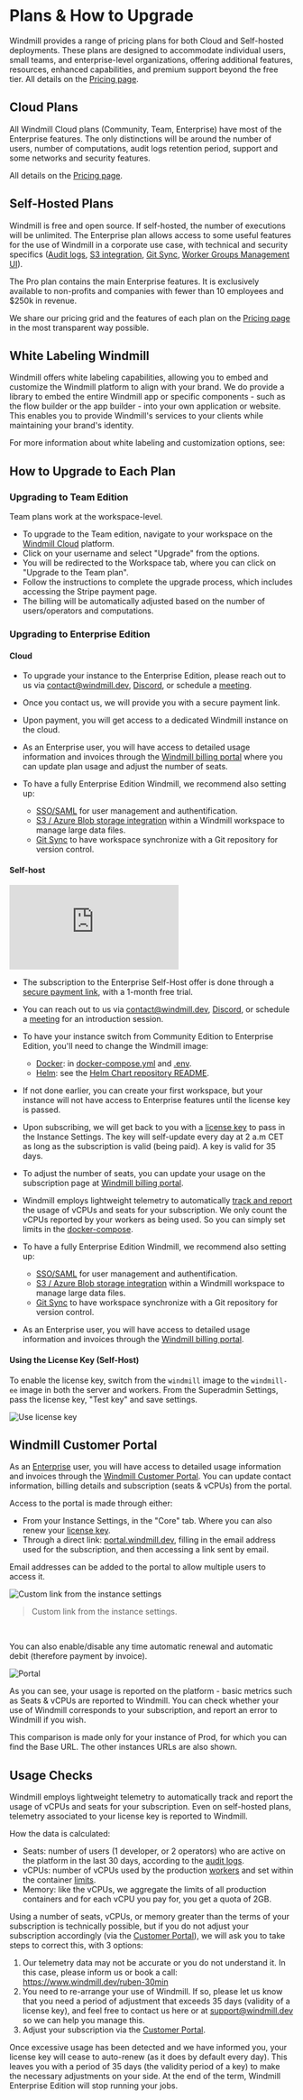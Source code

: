 
# Plans & How to Upgrade

Windmill provides a range of pricing plans for both Cloud and Self-hosted deployments. These plans are designed to accommodate individual users, small teams, and enterprise-level organizations, offering additional features, resources, enhanced capabilities, and premium support beyond the free tier. All details on the [Pricing page](/pricing).

<div className="grid grid-cols-2 gap-6 mb-4">
	<DocCard
		title="Pricing page"
		description="Explore our plans and estimate a cost."
		href="/pricing"
	/>
</div>

## Cloud Plans

All Windmill Cloud plans (Community, Team, Enterprise) have most of the Enterprise features.
The only distinctions will be around the number of users, number of computations, audit logs retention period, support and some networks and security features.

All details on the [Pricing page](/pricing).

<div className="grid grid-cols-2 gap-6 mb-4">
	<DocCard
		title="Upgrading to Team Edition"
		description="Team plans work at the workspace-level."
		href="#upgrading-to-team-edition"
	/>
	<DocCard
		title="Upgrading to Enterprise - Cloud"
		description="Upgrade for dedicated support, guidance and infrastructure."
		href="#cloud"
	/>
</div>

## Self-Hosted Plans

Windmill is free and open source. If self-hosted, the number of executions will be unlimited. The Enterprise plan allows access to some useful features for the use of Windmill in a corporate use case, with technical and security specifics ([Audit logs](../../core_concepts/14_audit_logs/index.mdx), [S3 integration](/blog/launch-week-1/data-pipeline-orchestrator), [Git Sync](../../advanced/11_git_sync/index.mdx), [Worker Groups Management UI](../../core_concepts/9_worker_groups/index.mdx)).

The Pro plan contains the main Enterprise features. It is exclusively available to non-profits and companies with fewer than 10 employees and $250k in revenue.

We share our pricing grid and the features of each plan on the [Pricing page](/pricing) in the most transparent way possible.

<div className="grid grid-cols-2 gap-6 mb-4">
	<DocCard
		title="Upgrading to Enterprise- Self-Host"
		description="Turn your instance into an Enterprise Edition with a license key."
		href="#self-host"
	/>
</div>

## White Labeling Windmill

Windmill offers white labeling capabilities, allowing you to embed and customize the Windmill platform to align with your brand. We do provide a library to embed the entire Windmill app or specific components - such as the flow builder or the app builder - into your own application or website. This enables you to provide Windmill's services to your clients while maintaining your brand's identity.

For more information about white labeling and customization options, see:

<div className="grid grid-cols-2 gap-6 mb-4">
	<DocCard
		title="White Labeling Windmill"
		description="Windmill offers white labeling capabilities, allowing you to embed and customize the Windmill platform to align with your brand."
		href="/docs/misc/white_labelling"
	/>
</div>

## How to Upgrade to Each Plan

### Upgrading to Team Edition

Team plans work at the workspace-level.

- To upgrade to the Team edition, navigate to your workspace on the <a href="https://app.windmill.dev/" rel="nofollow">Windmill Cloud</a> platform.
- Click on your username and select "Upgrade" from the options.
- You will be redirected to the Workspace tab, where you can click on "Upgrade to the Team plan".
- Follow the instructions to complete the upgrade process, which includes accessing the Stripe payment page.
- The billing will be automatically adjusted based on the number of users/operators and computations.

### Upgrading to Enterprise Edition

#### Cloud

- To upgrade your instance to the Enterprise Edition, please reach out to us via contact@windmill.dev, [Discord](https://discord.com/invite/V7PM2YHsPB), or schedule a [meeting](https://www.windmill.dev/book-demo).
- Once you contact us, we will provide you with a secure payment link.
- Upon payment, you will get access to a dedicated Windmill instance on the cloud.

- As an Enterprise user, you will have access to detailed usage information and invoices through the [Windmill billing portal](#windmill-customer-portal) where you can update plan usage and adjust the number of seats.

- To have a fully Enterprise Edition Windmill, we recommend also setting up:
	- [SSO/SAML](../2_setup_oauth/index.mdx) for user management and authentification.
	- [S3 / Azure Blob storage integration](../../core_concepts/11_persistent_storage/large_data_files.mdx) within a Windmill workspace to manage large data files.
	- [Git Sync](../../advanced/11_git_sync/index.mdx) to have workspace synchronize with a Git repository for version control.

#### Self-host

<iframe
	style={{ aspectRatio: '16/9' }}
	src="https://www.youtube.com/embed/YAoLXwayjT8"
	title="YouTube video player"
	frameBorder="0"
	allow="accelerometer; autoplay; clipboard-write; encrypted-media; gyroscope; picture-in-picture; web-share"
	allowFullScreen
	className="border-2 rounded-lg object-cover w-full dark:border-gray-800"
></iframe>

<br />

- The subscription to the Enterprise Self-Host offer is done through a [secure payment link](https://billing.windmill.dev/b/8wMaFS51Y0Bl2VacMT), with a 1-month free trial.
- You can reach out to us via contact@windmill.dev, [Discord](https://discord.com/invite/V7PM2YHsPB), or schedule a [meeting](https://www.windmill.dev/book-demo) for an introduction session.

- To have your instance switch from Community Edition to Enterprise Edition, you'll need to change the Windmill image:
  - [Docker](../../advanced/1_self_host/index.mdx#docker): in [docker-compose.yml](https://raw.githubusercontent.com/windmill-labs/windmill/main/docker-compose.yml) and [.env](https://raw.githubusercontent.com/windmill-labs/windmill/main/.env).
  - [Helm](../../advanced/1_self_host/index.mdx#enterprise-deployment-with-helm): see the [Helm Chart repository README](https://github.com/windmill-labs/windmill-helm-charts).

- If not done earlier, you can create your first workspace, but your instance will not have access to Enterprise features until the license key is passed.
- Upon subscribing, we will get back to you with a [license key](#using-the-license-key-self-host) to pass in the Instance Settings. The key will self-update every day at 2 a.m CET as long as the subscription is valid (being paid). A key is valid for 35 days.

- To adjust the number of seats, you can update your usage on the subscription page at [Windmill billing portal](#windmill-customer-portal).
- Windmill employs lightweight telemetry to automatically [track and report](#usage-check) the usage of vCPUs and seats for your subscription. We only count the vCPUs reported by your workers as being used. So you can simply set limits in the [docker-compose](https://github.com/windmill-labs/windmill/blob/main/docker-compose.yml).

- To have a fully Enterprise Edition Windmill, we recommend also setting up:
	- [SSO/SAML](../2_setup_oauth/index.mdx) for user management and authentification.
	- [S3 / Azure Blob storage integration](../../core_concepts/11_persistent_storage/large_data_files.mdx) within a Windmill workspace to manage large data files.
	- [Git Sync](../../advanced/11_git_sync/index.mdx) to have workspace synchronize with a Git repository for version control.

- As an Enterprise user, you will have access to detailed usage information and invoices through the [Windmill billing portal](#windmill-customer-portal).

<div className="grid grid-cols-2 gap-6 mb-4">
	<DocCard
		title="Self Host Windmill"
		description="Self host Windmill in 2 minutes."
		href="/docs/advanced/self_host/"
	/>
</div>

#### Using the License Key (Self-Host)

To enable the license key, switch from the `windmill` image to the `windmill-ee` image in both the server and workers. From the Superadmin Settings, pass the license key, "Test key" and save settings.

![Use license key](./add_license_key.png 'Use license key')

## Windmill Customer Portal

As an [Enterprise](/pricing) user, you will have access to detailed usage information and invoices through the [Windmill Customer Portal](https://portal.windmill.dev/). You can update contact information, billing details and subscription (seats & vCPUs) from the portal.

Access to the portal is made through either:
- From your Instance Settings, in the "Core" tab. Where you can also renew your [license key](#self-host).
- Through a direct link: [portal.windmill.dev](https://portal.windmill.dev/), filling in the email address used for the subscription, and then accessing a link sent by email.

Email addresses can be added to the portal to allow multiple users to access it.

![Custom link from the instance settings](./portal_link_instance.png 'Custom link from the instance settings')

> Custom link from the instance settings.

<br/>

You can also enable/disable any time automatic renewal and automatic debit (therefore payment by invoice).

![Portal](./portal.png 'Portal')

As you can see, your usage is reported on the platform - basic metrics such as Seats & vCPUs are reported to Windmill. You can check whether your use of Windmill corresponds to your subscription, and report an error to Windmill if you wish.

This comparison is made only for your instance of Prod, for which you can find the Base URL. The other instances URLs are also shown.

<div className="grid grid-cols-2 gap-6 mb-4">
	<DocCard
		title="Windmill Customer Portal"
		description="Access detailed usage information and invoices."
		href="https://portal.windmill.dev/"
	/>
</div>

## Usage Checks

Windmill employs lightweight telemetry to automatically track and report the usage of vCPUs and seats for your subscription. Even on self-hosted plans, telemetry associated to your license key is reported to Windmill.

How the data is calculated:
- Seats: number of users (1 developer, or 2 operators) who are active on the platform in the last 30 days, according to the [audit logs](../../core_concepts/14_audit_logs/index.mdx).
- vCPUs: number of vCPUs used by the production [workers](../../core_concepts/9_worker_groups/index.mdx) and set within the container [limits](../../core_concepts/9_worker_groups/index.mdx#workers-and-vcpus).
- Memory: like the vCPUs, we aggregate the limits of all production containers and for each vCPU you pay for, you get a quota of 2GB.

Using a number of seats, vCPUs, or memory greater than the terms of your subscription is technically possible, but if you do not adjust your subscription accordingly (via the [Customer Portal](#windmill-customer-portal)), we will ask you to take steps to correct this, with 3 options:
1. Our telemetry data may not be accurate or you do not understand it. In this case, please inform us or book a call: https://www.windmill.dev/ruben-30min
2. You need to re-arrange your use of Windmill. If so, please let us know that you need a period of adjustment that exceeds 35 days (validity of a license key), and feel free to contact us here or at support@windmill.dev so we can help you manage this.
3. Adjust your subscription via the [Customer Portal](#windmill-customer-portal).

Once excessive usage has been detected and we have informed you, your license key will cease to auto-renew (as it does by default every day). This leaves you with a period of 35 days (the validity period of a key) to make the necessary adjustments on your side. At the end of the term, Windmill Enterprise Edition will stop running your jobs.